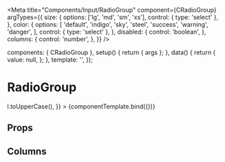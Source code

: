 
<Meta
  title="Components/Input/RadioGroup"
  component={CRadioGroup}
  argTypes={{
    size: {
      options: ['lg', 'md', 'sm', 'xs'],
      control: { type: 'select' },
    },
    color: {
      options: [
        'default',
        'indigo',
        'sky',
        'steel',
        'success',
        'warning',
        'danger',
      ],
      control: { type: 'select' },
    },
    disabled: {
      control: 'boolean',
    },
    columns: {
      control: 'number',
    },
  }}
/>

<!--- Component template -->

  components: { CRadioGroup },
  setup() {
    return { args };
  },
  data() {
    return {
      value: null,
    };
  },
  template:
    '<CRadioGroup class="w-64" id="RadioGroup" v-bind="args" v-model="value"></CRadioGroup>',
});

# RadioGroup

<Canvas withSource="open">
  <Story
    name="Overview"
    height="200px"
    args={{
      id: 'RadioGroup',
      options: ['Pugh', 'Barney', 'McGrew', 'Cuthbert', 'Diddle', 'Gruff'],
      onChange: null,
      colour: 'sky',
      formatter: (l) => l.toUpperCase(),
    }}
  >
    {componentTemplate.bind({})}
  </Story>
</Canvas>

## Props

<ArgsTable story="Overview" />

## Columns
